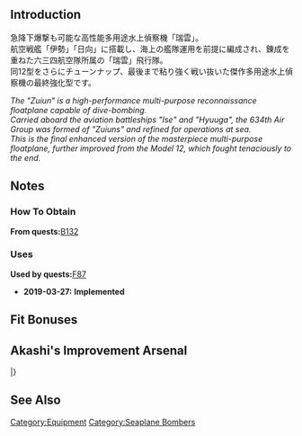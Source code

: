 {{EquipmentInfo|322}}

==Introduction==
急降下爆撃も可能な高性能多用途水上偵察機「瑞雲」。<br>
航空戦艦「伊勢」「日向」に搭載し、海上の艦隊運用を前提に編成され、錬成を重ねた六三四航空隊所属の「瑞雲」飛行隊。<br>
同12型をさらにチューンナップ、最後まで粘り強く戦い抜いた傑作多用途水上偵察機の最終強化型です。

''The "Zuiun" is a high-performance multi-purpose reconnaissance floatplane capable of dive-bombing.''<br>
''Carried aboard the aviation battleships "Ise" and "Hyuuga", the 634th Air Group was formed of "Zuiuns" and refined for operations at sea.''<br>
''This is the final enhanced version of the masterpiece multi-purpose floatplane, further improved from the Model 12, which fought tenaciously to the end.''

==Notes==
<div class="mw-collapsible"><h3>How To Obtain</h3>
<div class="mw-collapsible-content">
'''From quests: '''[[Quests#B132|B132]]

</div></div>

<div class="mw-collapsible"><h3>Uses</h3>
<div class="mw-collapsible-content">
'''Used by quests: '''[[Quests#F87|F87]]

</div></div>


<div class="mw-collapsible><h3>Updates History</h3>
<div class="mw-collapsible-content>
* '''2019-03-27:''' '''Implemented'''
</div></div>

==Fit Bonuses==
{{:Zuiun Kai Ni (634 Air Group)/Bonuses}}
{{:Equipment Bonuses/Seaplane Bombers}}

== Akashi's Improvement Arsenal ==
{{AkashiWorkshop}}
{{AkashiWorkshopLine
| Name = {{PAGENAME}}
| ItemType = Seaplane
| Fuel = 240
| Ammo = 280
| Steel = 0
| Baux = 630
|Mats0-5 = 10/12
|Mats6-9 = 15/30
|Mats10 = -
|Screws0-5 = 8/8
|Screws6-9 = 9/12
|Screws10 = -
|EquipConsume0-5 = 2x{{Seaplane|Zuiun}}
|EquipConsume6-9 = 2x{{GreenPlane|Shiden Kai 2}}
|EquipConsume10 = -
| Tue = ✓
| Wed = ✓
| Thu = ✓
| 2ndShip = [[Hyuuga#Second Upgrade|Hyuuga Kai Ni]]
| Notes =
}}
|}

==See Also==

{{Equipmentlist}}
[[Category:Equipment]]
[[Category:Seaplane Bombers]]